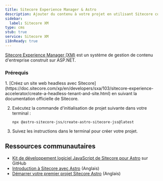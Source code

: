 ```yaml
---
title: Sitecore Experience Manager & Astro
description: Ajouter du contenu à votre projet en utilisant Sitecore comme CMS.
sidebar:
  label: Sitecore XM
type: cms
stub: true
service: Sitecore XM
i18nReady: true
---
```


[Sitecore Experience Manager (XM)](https://www.sitecore.com/products/experience-manager) est un système de gestion de contenu d'entreprise construit sur ASP.NET.

### Prérequis

<Steps>
1. [Créez un site web headless avec Sitecore](https://doc.sitecore.com/xp/en/developers/sxa/103/sitecore-experience-accelerator/create-a-headless-tenant-and-site.html) en suivant la documentation officielle de Sitecore.

2. Exécutez la commande d'initialisation de projet suivante dans votre terminal :
    ```shell
    npx @astro-sitecore-jss/create-astro-sitecore-jss@latest
    ```

3. Suivez les instructions dans le terminal pour créer votre projet.
</Steps>

## Ressources communautaires

- [Kit de développement logiciel JavaScript de Sitecore pour Astro](https://github.com/exdst/jss-astro-public) sur GitHub
- [Introduction à Sitecore avec Astro](https://exdst.com/posts/20231002-sitecore-astro) (Anglais)
- [Démarrer votre premier projet Sitecore Astro](https://exdst.com/posts/20240103-first-sitecore-astro-project) (Anglais)
